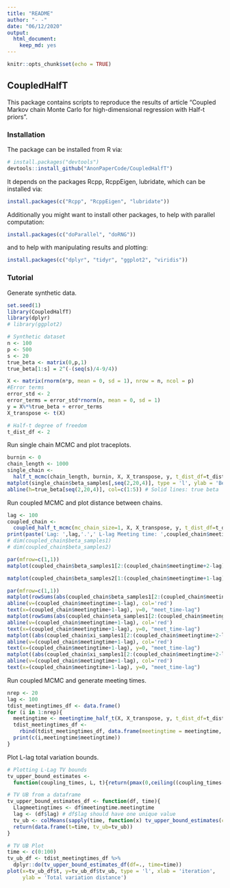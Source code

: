 ```yaml
---
title: "README"
author: "- -"
date: "06/12/2020"
output: 
  html_document: 
    keep_md: yes
---
```


```r
knitr::opts_chunk$set(echo = TRUE)
```

## CoupledHalfT

This package contains scripts to reproduce the results of article "Coupled Markov chain Monte Carlo for high-dimensional regression with Half-t priors".

### Installation

The package can be installed from R via:

```r
# install.packages("devtools")
devtools::install_github("AnonPaperCode/CoupledHalfT")
```

It depends on the packages Rcpp, RcppEigen, lubridate, which can be
installed via:

```r
install.packages(c("Rcpp", "RcppEigen", "lubridate"))
```

Additionally you might want to install other packages, to help with
parallel computation:

```r
install.packages(c("doParallel", "doRNG"))
```

and to help with manipulating results and plotting:

```r
install.packages(c("dplyr", "tidyr", "ggplot2", "viridis"))
```

### Tutorial

Generate synthetic data.

```r
set.seed(1)
library(CoupledHalfT)
library(dplyr)
# library(ggplot2)

# Synthetic dataset
n <- 100
p <- 500
s <- 20
true_beta <- matrix(0,p,1)
true_beta[1:s] = 2^(-(seq(s)/4-9/4))

X <- matrix(rnorm(n*p, mean = 0, sd = 1), nrow = n, ncol = p)
#Error terms
error_std <- 2
error_terms = error_std*rnorm(n, mean = 0, sd = 1)
y = X%*%true_beta + error_terms
X_transpose <- t(X)

# Half-t degree of freedom
t_dist_df <- 2
```

Run single chain MCMC and plot traceplots. 

```r
burnin <- 0
chain_length <- 1000
single_chain <- 
  half_t_mcmc(chain_length, burnin, X, X_transpose, y, t_dist_df=t_dist_df)
matplot(single_chain$beta_samples[,seq(2,20,4)], type = 'l', ylab = 'Beta')
abline(h=true_beta[seq(2,20,4)], col=c(1:5)) # Solid lines: true beta
```

Run coupled MCMC and plot distance between chains. 

```r
lag <- 100
coupled_chain <- 
  coupled_half_t_mcmc(mc_chain_size=1, X, X_transpose, y, t_dist_df=t_dist_df, lag=lag)
print(paste('Lag: ',lag,'.',' L-lag Meeting time: ',coupled_chain$meetingtime,'.',sep = ''))
# dim(coupled_chain$beta_samples1)
# dim(coupled_chain$beta_samples2)

par(mfrow=c(1,1))
matplot(coupled_chain$beta_samples1[2:(coupled_chain$meetingtime+2-lag),seq(2,20,4)], type = 'l',ylab = 'chain1 beta components', xlab = 'iteration')

matplot(coupled_chain$beta_samples2[1:(coupled_chain$meetingtime+1-lag),seq(2,20,4)], type = 'l',ylab = 'chain2 beta components', xlab = 'iteration')

par(mfrow=c(1,1))
matplot(rowSums(abs(coupled_chain$beta_samples1[2:(coupled_chain$meetingtime+2-lag),]-coupled_chain$beta_samples2[c(1:(coupled_chain$meetingtime+1-lag)),])), type='l', ylab = '|chain1_beta-chain2_beta|_1', xlab = 'iteration', xlim = c(1,(coupled_chain$meetingtime+5-lag)))
abline(v=(coupled_chain$meetingtime+1-lag), col='red')
text(x=(coupled_chain$meetingtime+1-lag), y=0, "meet_time-lag")
matplot(rowSums(abs(coupled_chain$eta_samples1[2:(coupled_chain$meetingtime+2-lag),]-coupled_chain$eta_samples2[c(1:(coupled_chain$meetingtime+1-lag)),])), type='l', ylab = '|chain1_eta-chain2_eta|_1', xlab = 'iteration', xlim = c(1,(coupled_chain$meetingtime+5-lag)))
abline(v=(coupled_chain$meetingtime+1-lag), col='red')
text(x=(coupled_chain$meetingtime+1-lag), y=0, "meet_time-lag")
matplot((abs(coupled_chain$xi_samples1[2:(coupled_chain$meetingtime+2-lag)]-coupled_chain$xi_samples2[c(1:(coupled_chain$meetingtime+1-lag))])), type='l', ylab = '|chain1_xi-chain2_xi|_1', xlab = 'iteration', xlim = c(1,(coupled_chain$meetingtime+5-lag)))
abline(v=(coupled_chain$meetingtime+1-lag), col='red')
text(x=(coupled_chain$meetingtime+1-lag), y=0, "meet_time-lag")
matplot((abs(coupled_chain$xi_samples1[2:(coupled_chain$meetingtime+2-lag)]-coupled_chain$xi_samples2[c(1:(coupled_chain$meetingtime+1-lag))])), type='l', ylab = '|chain1_sigma-chain2_sigma|_1', xlab = 'iteration', xlim = c(1,(coupled_chain$meetingtime+5-lag)))
abline(v=(coupled_chain$meetingtime+1-lag), col='red')
text(x=(coupled_chain$meetingtime+1-lag), y=0, "meet_time-lag")
```

Run coupled MCMC and generate meeting times. 

```r
nrep <- 20
lag <- 100
tdist_meetingtimes_df <- data.frame()
for (i in 1:nrep){
  meetingtime <- meetingtime_half_t(X, X_transpose, y, t_dist_df=t_dist_df, lag=lag)
  tdist_meetingtimes_df <-
    rbind(tdist_meetingtimes_df, data.frame(meetingtime = meetingtime, lag=lag))
  print(c(i,meetingtime$meetingtime))
}
```

Plot L-lag total variation bounds.

```r
# Plotting L-Lag TV bounds
tv_upper_bound_estimates <- 
  function(coupling_times, L, t){return(pmax(0,ceiling((coupling_times-L-t)/L)))}

# TV UB from a dataframe
tv_upper_bound_estimates_df <- function(df, time){
  Llagmeetingtimes <- df$meetingtime.meetingtime
  lag <- (df$lag) # df$lag should have one unique value
  tv_ub <- colMeans(sapply(time, function(x) tv_upper_bound_estimates(coupling_times = Llagmeetingtimes, L=lag, x)))
  return(data.frame(t=time, tv_ub=tv_ub))
}

# TV UB Plot
time <- c(0:100)
tv_ub_df <- tdist_meetingtimes_df %>% 
  dplyr::do(tv_upper_bound_estimates_df(df=., time=time))
plot(x=tv_ub_df$t, y=tv_ub_df$tv_ub, type = 'l', xlab = 'iteration', 
     ylab = 'Total variation distance')
```


